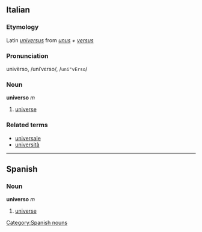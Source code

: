 ==Italian==
===Etymology===
Latin ''[[universus]]'' from ''[[unus]] + [[versus]]''
===Pronunciation===
univèrso, /uniˈvɛrso/, /<tt>uni"vErso</tt>/
===Noun===
'''universo''' ''m''

# [[universe]]

===Related terms===
*[[universale]]
*[[università]]

----
== Spanish ==
=== Noun ===
'''universo''' ''m''
# [[universe]]

[[Category:Spanish nouns]]